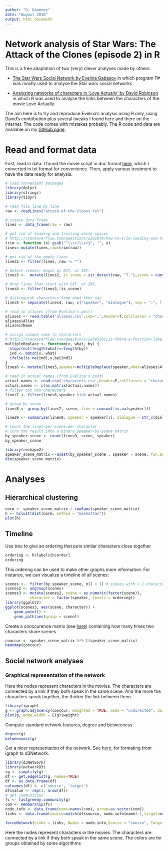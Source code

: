 ```yaml
---
author: "O. Gimenez"
date: "August 2016"
output: html_document
---
```

Network analysis of Star Wars: The Attack of the Clones (episode 2) in R
==================================================

This is a free adaptation of two (very) clever analyses made by others:

* [The Star Wars Social Network by Evelina Gabasov](http://evelinag.com/blog/2015/12-15-star-wars-social-network) in which program F# was mostly used to analyse the Star wars social networks 

* [Analyzing networks of characters in 'Love Actually' by David Robinson](http://varianceexplained.org/r/love-actually-network/) in which R was used to analyse the links between the characters of the movie Love Actually.

The aim here is to try and reproduce Evelina's analysis using R only, using David's contribution plus several tweaks I found here and there on the internet. The code comes with mistakes probably. The R code and data are available on my [GitHub page](https://github.com/oliviergimenez).

# Read and format data

First, read in data. I found the movie script in doc format [here](www.theforce.net/timetales/ep2se.doc), which I converted in txt format for convenience. Then, apply various treatment to have the data ready for analysis.

```r

# load convenient packages
library(dplyr)
library(stringr)
library(tidyr)

# read file line by line 
raw <- readLines("attack-of-the-clones.txt")

# create data frame
lines <- data_frame(raw = raw) 

# get rid of leading and trailing white spaces
# http://stackoverflow.com/questions/2261079/how-to-trim-leading-and-trailing-whitespace-in-r
trim <- function (x) gsub("^\\s+|\\s+$", "", x)
lines= mutate(lines,raw=trim(raw))

# get rid of the empty lines
lines2 <- filter(lines, raw != "")

# detect scenes: begin by EXT. or INT.
lines3 <-  mutate(lines2, is_scene = str_detect(raw, "T."),scene = cumsum(is_scene)) 

# drop lines that start with EXT. or INT.
lines4 <- filter(lines3,!is_scene)

# distinguish characters from what they say
lines5 <- separate(lines4, raw, c("speaker", "dialogue"), sep = ":", fill = "left",extra='drop')

# read in aliases (from Evelina's post)
aliases <- read.table('aliases.csv',sep=',',header=T,colClasses = "character")
aliases$Alias
aliases$Name

# assign unique name to characters
# http://stackoverflow.com/questions/28593265/is-there-a-function-like-switch-which-works-inside-of-dplyrmutate
multipleReplace <- function(x, what, by) {
  stopifnot(length(what)==length(by))               
  ind <- match(x, what)
  ifelse(is.na(ind),x,by[ind])
}
lines6 <- mutate(lines5,speaker=multipleReplace(speaker,what=aliases$Alias,by=aliases$Name))

# read in actual names (from Evelina's post)
actual.names <- read.csv('characters.csv',header=F,colClasses = "character")
actual.names <- c(as.matrix(actual.names))
# filter out non-characters
lines7 <- filter(lines6,speaker %in% actual.names)

# group by scene
lines8 <- group_by(lines7, scene, line = cumsum(!is.na(speaker))) 

lines9 <- summarize(lines8, speaker = speaker[1], dialogue = str_c(dialogue, collapse = " "))

# Count the lines-per-scene-per-character
# Turn the result into a binary speaker-by-scene matrix
by_speaker_scene <- count(lines9, scene, speaker)
by_speaker_scene

library(reshape2)
speaker_scene_matrix <-acast(by_speaker_scene , speaker ~ scene, fun.aggregate = length)
dim(speaker_scene_matrix)
```

# Analyses

## Hierarchical clustering

```r
norm <- speaker_scene_matrix / rowSums(speaker_scene_matrix)
h <- hclust(dist(norm, method = "manhattan"))
plot(h)
```

## Timeline

Use tree to give an ordering that puts similar characters close together
```r
ordering <- h$labels[h$order]
ordering
```

This ordering can be used to make other graphs more informative. For instance, we can visualize a timeline of all scenes:
```r
scenes <-  filter(by_speaker_scene, n() > 1) # scenes with > 1 character
scenes2 <- ungroup(scenes)
scenes3 <- mutate(scenes2, scene = as.numeric(factor(scene)),
           character = factor(speaker, levels = ordering))
library(ggplot2)
ggplot(scenes3, aes(scene, character)) +
    geom_point() +
    geom_path(aes(group = scene))
```

Create a cooccurence matrix (see [here](http://stackoverflow.com/questions/13281303/creating-co-occurrence-matrix)) containing how many times two characters share scenes
```r
cooccur <- speaker_scene_matrix %*% t(speaker_scene_matrix)
heatmap(cooccur)
```

## Social network analyses

### Graphical representation of the network

Here the nodes represent characters in the movies. The characters are connected by a link if they both speak in the same scene. And the more the characters speak together, the thicker the link between them.  
 
```r
library(igraph)
g <- graph.adjacency(cooccur, weighted = TRUE, mode = "undirected", diag = FALSE)
plot(g, edge.width = E(g)$weight)
```

Compute standard network features, degree and betweeness

```r
degree(g)
betweenness(g)
```

Get a nicer representation of the network. See [here](http://tagteam.harvard.edu/hub_feeds/1981/feed_items/1388531), for formating from igraph to d3Network.

```r
library(d3Network)
library(networkD3)
sg <- simplify(g)
df <- get.edgelist(g, names=TRUE)
df <- as.data.frame(df)
colnames(df) <- c('source', 'target')
df$value <- rep(1, nrow(df))
# get communities
fc <- fastgreedy.community(g)
com <- membership(fc)
node.info <- data.frame(name=names(com), group=as.vector(com))
links <- data.frame(source=match(df$source, node.info$name)-1,target=match(df$target, node.info$name)-1,value=df$value)

forceNetwork(Links = links, Nodes = node.info,Source = "source", Target = "target",Value = "value", NodeID = "name",Group = "group", opacity = 1, opacityNoHover=1)
```

Here the nodes represent characters in the movies. The characters are connected by a link if they both speak in the same scene. The colors are for groups obtained by some algorithms
